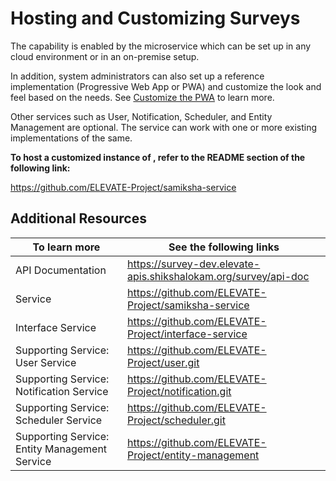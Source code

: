
# Hosting and Customizing Surveys

The <ProductName /> capability is enabled by the <ServiceName /> microservice which can be set up in any cloud environment or in an on-premise setup.

In addition, system administrators can also set up a reference implementation (Progressive Web App or PWA) and customize the look and feel based on the needs. See [Customize the PWA](https://github.com/ELEVATE-Project/observation-survey-projects-pwa/blob/main/README.md) to learn more.

Other services such as User, Notification, Scheduler, and Entity Management are optional. The <ProductName />  service can work with one or more existing implementations of the same.

**To host a customized instance of <ProductName />, refer to the README section of the following link:**

https://github.com/ELEVATE-Project/samiksha-service


## Additional Resources

|To learn more| See the following links|
|--------------|-----------|
|API Documentation|https://survey-dev.elevate-apis.shikshalokam.org/survey/api-doc|
|<ServiceName /> Service|https://github.com/ELEVATE-Project/samiksha-service|
|Interface Service|https://github.com/ELEVATE-Project/interface-service|
|Supporting Service: User Service|https://github.com/ELEVATE-Project/user.git|
|Supporting Service: Notification Service|https://github.com/ELEVATE-Project/notification.git|
|Supporting Service: Scheduler Service|https://github.com/ELEVATE-Project/scheduler.git|
|Supporting Service: Entity Management Service|https://github.com/ELEVATE-Project/entity-management|